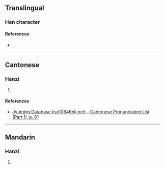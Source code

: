 {{character info/new}}
==Translingual==

===Han character===
{{Han char|rn=30|rad=口|as=09|sn=12|four=|canj=RDJR|ids=⿰口枯}}

====References====
* {{Han ref|kx=0198.280|dkj=03944|dj=0420.160|hdz=10651.030|uh=5596|ud=21910}}

----

==Cantonese==

===Hanzi===
{{yue-hanzi|jyut=[[wu4]]|y=wu4}}

# {{defn|lang=yue|sort=口09}}

====References====
* [http://www.iso10646hk.net/jp/document/download.jsp Jyutping Database (iso10646hk.net) - Cantonese Pronunciation List (Part 1), p. 81]

----

==Mandarin==

===Hanzi===
{{cmn-hanzi|pin=[[hú]] ([[hu2]])|wg=hu<sup>2</sup>}}

# {{defn|lang=cmn|sort=口09}}